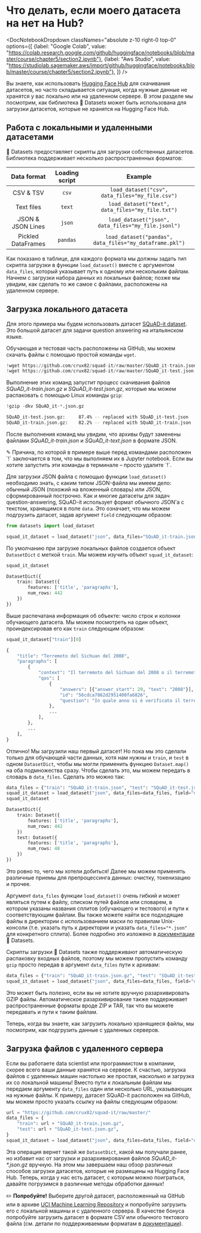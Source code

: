# Что делать, если моего датасета на нет на Hub?

<DocNotebookDropdown
  classNames="absolute z-10 right-0 top-0"
  options={[
    {label: "Google Colab", value: "https://colab.research.google.com/github/huggingface/notebooks/blob/master/course/chapter5/section2.ipynb"},
    {label: "Aws Studio", value: "https://studiolab.sagemaker.aws/import/github/huggingface/notebooks/blob/master/course/chapter5/section2.ipynb"},
]} />

Вы знаете, как использовать [Hugging Face Hub](https://huggingface.co/datasets) для скачивания датасетов, но часто складывается ситуация, когда нужные данные не хранятся у вас локально или на удаленном сервере. В этом разделе мы посмотрим, как библиотека 🤗 Datasets может быть использована для загрузки датасетов, которые не хранятся на Hugging Face Hub. 

<Youtube id="HyQgpJTkRdE"/>

## Работа с локальными и удаленными датасетами

🤗 Datasets предоставляет скрипты для загрузки собственных датасетов. Библиотека поддерживает несколько распространенных форматов:

|    Data format     | Loading script |                         Example                         |
| :----------------: | :------------: | :-----------------------------------------------------: |
|     CSV & TSV      |     `csv`      |     `load_dataset("csv", data_files="my_file.csv")`     |
|     Text files     |     `text`     |    `load_dataset("text", data_files="my_file.txt")`     |
| JSON & JSON Lines  |     `json`     |   `load_dataset("json", data_files="my_file.jsonl")`    |
| Pickled DataFrames |    `pandas`    | `load_dataset("pandas", data_files="my_dataframe.pkl")` |

Как показано в таблице, для каждого формата мы должны задать тип скрипта загрузки в функции `load_dataset()` вместе с аргументом `data_files`, который указывает путь к одному или нескольким файлам. Начнем с загрузки набора данных из локальных файлов; позже мы увидим, как сделать то же самое с файлами, расположены на удаленном сервере.

## Загрузка локального датасета

Для этого примера мы будем использовать датасет [SQuAD-it dataset](https://github.com/crux82/squad-it/). Это большой датасет для задачи question answering на итальянском языке. 

Обучающая и тестовая часть расположены на GitHub, мы можем скачать файлы с помощью простой команды `wget`. 

```python
!wget https://github.com/crux82/squad-it/raw/master/SQuAD_it-train.json.gz
!wget https://github.com/crux82/squad-it/raw/master/SQuAD_it-test.json.gz
```
Выполнение этих команд запустит процесс скачивания файлов *SQuAD_it-train.json.gz* и *SQuAD_it-test.json.gz*, которые мы можем распаковать с помощью Linux команды `gzip`: 

```python
!gzip -dkv SQuAD_it-*.json.gz
```

```bash
SQuAD_it-test.json.gz:	   87.4% -- replaced with SQuAD_it-test.json
SQuAD_it-train.json.gz:	   82.2% -- replaced with SQuAD_it-train.json
```
После выполнения команд мы увидим, что архивы будут заменены файлами _SQuAD_it-train.json_ и _SQuAD_it-text.json_ в формате JSON. 

<Tip>
✎ Причина, по которой в примере выше перед командами расположен `!` заключается в том, что мы выполняем их в Jupyter notebook. Если вы хотите запустить эти команды в терминале – просто удалите `!`. 
</Tip>

Для загрузки JSON файла с помощью функции `load_dataset()` необходимо знать, с каким типом JSON-файла мы имеем дело: обычный JSON (похожий на вложенный словарь) или JSON, сформированный построчно. Как и многие датасеты для задач question-answering, SQuAD-it использует формат обычного JSON'а с текстом, хранящимся в поле `data`. Это означает, что мы можем подгрузить датасет, задав аргумент `field` следующим образом: 

```py
from datasets import load_dataset

squad_it_dataset = load_dataset("json", data_files="SQuAD_it-train.json", field="data")
```

По умолчанию при загрузке локальных файлов создается объект `DatasetDict` с меткой `train`. Мы можем изучить объект `squad_it_dataset`:   

```py
squad_it_dataset
```

```python out
DatasetDict({
    train: Dataset({
        features: ['title', 'paragraphs'],
        num_rows: 442
    })
})
```

Выше распечатана информация об объекте: число строк и колонки обучающего датасета. Мы можем посмотреть на один объект, проиндексировав его как `train` следующим образом: 

```py
squad_it_dataset["train"][0]
```

```python out
{
    "title": "Terremoto del Sichuan del 2008",
    "paragraphs": [
        {
            "context": "Il terremoto del Sichuan del 2008 o il terremoto...",
            "qas": [
                {
                    "answers": [{"answer_start": 29, "text": "2008"}],
                    "id": "56cdca7862d2951400fa6826",
                    "question": "In quale anno si è verificato il terremoto nel Sichuan?",
                },
                ...
            ],
        },
        ...
    ],
}
```
Отлично! Мы загрузили наш первый датасет! Но пока мы это сделали только для обучающей части данных, хотя нам нужны и `train`, и `test` в одном `DatasetDict`, чтобы мы могли применить функцию `Dataset.map()` на оба подмножества сразу. Чтобы сделать это, мы можем передать в словарь в `data_files`. Сделать это можно так: 

```py
data_files = {"train": "SQuAD_it-train.json", "test": "SQuAD_it-test.json"}
squad_it_dataset = load_dataset("json", data_files=data_files, field="data")
squad_it_dataset
```

```python out
DatasetDict({
    train: Dataset({
        features: ['title', 'paragraphs'],
        num_rows: 442
    })
    test: Dataset({
        features: ['title', 'paragraphs'],
        num_rows: 48
    })
})
```

Это ровно то, чего мы хотели добиться! Далее мы можем применять различные приемы для препроцессинга данных: очистку, токенизацию  и прочее. 

<Tip>

Аргумент `data_files` функции `load_dataset()` очень гибкий и может являться путем к файлу, списком путей файлов или словарем, в котором указаны названия сплитов (обучающего и тестового) и пути к соответствующим файлам. Вы также можете найти все подходящие файлы в директории с использованием маски по правилам Unix-консоли (т.е. указать путь к директории и указать `data_files="*.json"` для конкретного сплита). Более подробно это изложено в [документации](https://huggingface.co/docs/datasets/loading#local-and-remote-files) 🤗 Datasets. 

</Tip>

Скрипты загрузки 🤗 Datasets также поддерживают автоматическую распаковку входных файлов, поэтому мы можем пропустить команду `gzip` просто передав в аргумент `data_files` пути к архивам: 

```py
data_files = {"train": "SQuAD_it-train.json.gz", "test": "SQuAD_it-test.json.gz"}
squad_it_dataset = load_dataset("json", data_files=data_files, field="data")
```

Это может быть полезно, если вы не хотите вручную разархивировать GZIP файлы. Автоматическое разархивирование также поддерживает распространенные форматы вроде ZIP и TAR, так что вы можете передавать и пути к таким файлам.  

Теперь, когда вы знаете, как загрузить локально хранящиеся файлы, мы посмотрим, как подгрузить данные с удаленных серверов. 

## Загрузка файлов с удаленного сервера

Если вы работаете data scientist или программистом в компании, скорее всего ваши данные хранятся на сервере. К счастью, загрузка файлов с удаленных машин настолько же простая, насколько и загрузка их со локальной машины! Вместо пути к локальным файлам мы передаем аргументу `data_files` один или несколько URL, указывающих на нужные файлы. К примеру, датасет SQuAD-it расположен на GitHub, мы можем просто указать ссылку на файлы следующим образом: 

```py
url = "https://github.com/crux82/squad-it/raw/master/"
data_files = {
    "train": url + "SQuAD_it-train.json.gz",
    "test": url + "SQuAD_it-test.json.gz",
}
squad_it_dataset = load_dataset("json", data_files=data_files, field="data")
```

Эта операция вернет такой же `DatasetDict`, какой мы получали ранее, но избавит нас от загрузки и разархивирования файлов _SQuAD_it-*.json.gz_ вручную. 
На этом мы завершаем наш обзор различных способов загрузки датасетов, которые не размещены на Hugging Face Hub. Теперь, когда у нас есть датасет, с которым можно поиграться, давайте погрузимся в различные методы обработки данных!

<Tip>

✏️ **Попробуйте!** Выберите другой датасет, расположенный на GitHub или в архиве [UCI Machine Learning Repository](https://archive.ics.uci.edu/ml/index.php) и попробуйте загрузить его с локальной машины и с удаленного сервера. В качестве бонуса попробуйте загрузить датасет в формате CSV или обычного тектового файла (см. детали по поддерживаемым форматам в [документации](https://huggingface.co/docs/datasets/loading#local-and-remote-files)). 

</Tip>


